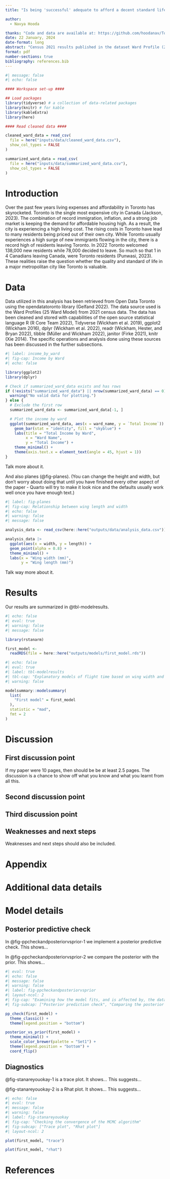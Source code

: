 ```yaml
---
title: "Is being 'successful' adequate to afford a decent standard lifestyle in Toronto? Assessing Toronto's Living Standards by Neighbourhood"

author: 
  - Navya Hooda

thanks: "Code and data are available at: https://github.com/hoodanav/Toronto_Affordability"
date: 22 January, 2024
date-format: long
abstract: "Census 2021 results published in the dataset Ward Profile (25 Ward Model) were used in assessing living standards in Toronto. Based on Income, Education levels, Shelter costs it is shown that being socio-economically successful does not directly correlate to affording an easy life in Toronto. The paper assesses the living standards of top earners and qualified residents to show the decreasing affordability in Toronto."
format: pdf
number-sections: true
bibliography: references.bib
---
```


```r
#| message: false
#| echo: false

#### Workspace set-up ####

## Load packages
library(tidyverse) # a collection of data-related packages
library(knitr) # for kable
library(kableExtra)
library(here)

#### Read cleaned data ####

cleaned_ward_data = read_csv(
  file = here("inputs/data/cleaned_ward_data.csv"),
  show_col_types = FALSE
)

summarized_ward_data = read_csv(
  file = here("inputs/data/summarized_ward_data.csv"),
  show_col_types = FALSE
)
```


# Introduction

Over the past few years living expenses and affordability in Toronto has skyrocketed. Toronto is the single most expensive city in Canada (Jackson, 2023). The combination of record immigration, inflation, and a strong job market is keeping the demand for affordable housing high. As a result, the city is experiencing a high living cost. The rising costs in Toronto have lead to many residents being priced out of their own city. While Toronto usually experiences a high surge of new immigrants flowing in the city, there is a record high of residents leaving Toronto. In 2022 Toronto welcomed 138,000 new residents while 78,000 decided to leave. So much so that 1 in 4 Canadians leaving Canada, were Toronto residents (Punwasi, 2023). These realities raise the question whether the quality and standard of life in a major metropolitan city like Toronto is valuable.




# Data {#sec-data}

Data utilized in this analysis has been retrieved from Open Data Toronto using the opendatatoronto library (Gelfand 2022). The data source used is the Ward Profiles (25 Ward Model) from 2021 census data. The data has been cleaned and stored with capabilities of  the open source statistical language R (R Core Team 2022), Tidyverse (Wickham et al. 2019), ggplot2 (Wickham 2016), dplyr (Wickham et al. 2022), readr (Wickham, Hester, and Bryan 2022), tibble (Müller and Wickham 2022), janitor (Firke 2021), knitr (Xie 2014). The specific operations and analysis done using these sources has been discussed in the further subsections.  


```r
#| label: income_by_ward
#| fig-cap: Income by Ward
#| echo: false

library(ggplot2)
library(dplyr)

# Check if summarized_ward_data exists and has rows
if (!exists("summarized_ward_data") || nrow(summarized_ward_data) == 0) {
  warning("No valid data for plotting.")
} else {
  # Exclude the first row
  summarized_ward_data <- summarized_ward_data[-1, ]

  # Plot the income by ward 
  ggplot(summarized_ward_data, aes(x = ward_name, y = `Total Income`)) +
    geom_bar(stat = "identity", fill = "skyblue") +
    labs(title = "Total Income by Ward",
         x = "Ward Name",
         y = "Total Income") +
    theme_minimal() +
    theme(axis.text.x = element_text(angle = 45, hjust = 1))
}

```

Talk more about it.

And also planes (@fig-planes). (You can change the height and width, but don't worry about doing that until you have finished every other aspect of the paper - Quarto will try to make it look nice and the defaults usually work well once you have enough text.)

```r
#| label: fig-planes
#| fig-cap: Relationship between wing length and width
#| echo: false
#| warning: false
#| message: false

analysis_data <- read_csv(here::here("outputs/data/analysis_data.csv"))

analysis_data |> 
  ggplot(aes(x = width, y = length)) +
  geom_point(alpha = 0.8) +
  theme_minimal() +
  labs(x = "Wing width (mm)",
       y = "Wing length (mm)")
```

Talk way more about it. 




# Results

Our results are summarized in @tbl-modelresults.

```r
#| echo: false
#| eval: true
#| warning: false
#| message: false

library(rstanarm)

first_model <-
  readRDS(file = here::here("outputs/models/first_model.rds"))
```

```r
#| echo: false
#| eval: true
#| label: tbl-modelresults
#| tbl-cap: "Explanatory models of flight time based on wing width and wing length"
#| warning: false

modelsummary::modelsummary(
  list(
    "First model" = first_model
  ),
  statistic = "mad",
  fmt = 2
)
```




# Discussion

## First discussion point {#sec-first-point}

If my paper were 10 pages, then should be be at least 2.5 pages. The discussion is a chance to show off what you know and what you learnt from all this. 

## Second discussion point

## Third discussion point

## Weaknesses and next steps

Weaknesses and next steps should also be included.

\newpage

\appendix

# Appendix {-}


# Additional data details

# Model details {#sec-model-details}

## Posterior predictive check

In @fig-ppcheckandposteriorvsprior-1 we implement a posterior predictive check. This shows...

In @fig-ppcheckandposteriorvsprior-2 we compare the posterior with the prior. This shows... 

```r
#| eval: true
#| echo: false
#| message: false
#| warning: false
#| label: fig-ppcheckandposteriorvsprior
#| layout-ncol: 2
#| fig-cap: "Examining how the model fits, and is affected by, the data"
#| fig-subcap: ["Posterior prediction check", "Comparing the posterior with the prior"]

pp_check(first_model) +
  theme_classic() +
  theme(legend.position = "bottom")

posterior_vs_prior(first_model) +
  theme_minimal() +
  scale_color_brewer(palette = "Set1") +
  theme(legend.position = "bottom") +
  coord_flip()
```

## Diagnostics

@fig-stanareyouokay-1 is a trace plot. It shows... This suggests...

@fig-stanareyouokay-2 is a Rhat plot. It shows... This suggests...

```r
#| echo: false
#| eval: true
#| message: false
#| warning: false
#| label: fig-stanareyouokay
#| fig-cap: "Checking the convergence of the MCMC algorithm"
#| fig-subcap: ["Trace plot", "Rhat plot"]
#| layout-ncol: 2

plot(first_model, "trace")

plot(first_model, "rhat")
```



\newpage


# References


